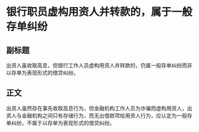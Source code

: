 # 银行职员虚构用资人并转款的，属于一般存单纠纷
## 副标题
出资人虽收取高息，但银行工作人员虚构用资人并转款的，仍属一般存单纠纷而非以存单为表现形式的借贷纠纷。
## 正文
出资人虽然存在事先收取高息行为，但金融机构工作人员为诈骗而虚构用资人，出资人与金融机构之间只有存储行为，而无出借款项给用资人行为，应认定为一般存单纠纷，不属于以存单为表现形式的借贷纠纷。